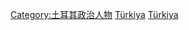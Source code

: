 {{Catnav|頁面分類|人物|各國人物|土耳其人|土耳其政治人物}}
{{Catnav|頁面分類|人物|各國人物|各國政治人物|土耳其政治人物}}
{{Commonscat|Prime ministers of Turkey}}

[[Category:土耳其政治人物|Category:土耳其政治人物]]
[[Category:各國總理|Türkiya]]
[[Category:各国政府首脑|Türkiya]]